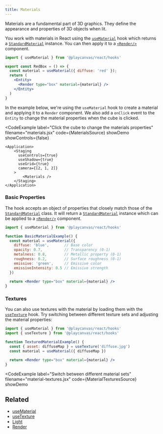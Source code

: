 ```yaml
---
title: Materials
---
```



Materials are a fundamental part of 3D graphics. They define the appearance and properties of 3D objects when lit. 

You work with materials in React using the [`useMaterial`](../../api/hooks/use-material) hook which returns a [`StandardMaterial`](https://api.playcanvas.com/engine/classes/StandardMaterial.html) instance. You can then apply it to a [`<Render/>`](../../api/render) component.

```jsx copy filename="use-material.jsx"
import { useMaterial } from '@playcanvas/react/hooks'

export const RedBox = () => {
  const material = useMaterial({ diffuse: 'red' });
  return (
    <Entity>
      <Render type="box" material={material} />
    </Entity>
  )
}
```

In the example below, we're using the `useMaterial` hook to create a material and applying it to a `Render` component. We also add a `onClick` event to the `Entity` to change the material properties when the cube is clicked.

<CodeExample
  label="Click the cube to change the materials properties"
  filename="materials.jsx"
  code={MaterialsSource}
  showDemo
  showControls={false}
>
    <Application>
        <Staging 
          useControls={true} 
          useShadow={true}
          useGrid={true}
          camera={[2, 1, 2]} 
        >
            <Materials />
        </Staging>
    </Application>
</CodeExample>

### Basic Properties

The hook accepts an object of properties that closely match those of the [`StandardMaterial`](https://api.playcanvas.com/engine/classes/StandardMaterial.html) class. It will return a [`StandardMaterial`](https://api.playcanvas.com/engine/classes/StandardMaterial.html) instance which can be applied to a [`<Render/>`](../../api/render) component.

```jsx copy
import { useMaterial } from '@playcanvas/react/hooks'

function BasicMaterialExample() {
  const material = useMaterial({
    diffuse: 'blue',       // Base color
    opacity: 0.7,          // Transparency (0-1)
    metalness: 0.8,        // Metallic property (0-1)
    roughness: 0.2,        // Surface roughness (0-1)
    emissive: 'green',     // Emissive color
    emissiveIntensity: 0.5 // Emissive strength
  })
  
  return <Render type="box" material={material} />
}
```

### Textures

You can also use textures with the material by loading them with the [`useTexture`](../../api/hooks/use-asset#usetexture) hook. Try switching between different texture sets and adjusting the material properties:

```jsx copy
import { useMaterial } from '@playcanvas/react/hooks'
import { useTexture } from '@playcanvas/react/hooks'

function TexturedMaterialExample() {
  const { asset: diffuseMap } = useTexture('diffuse.jpg')
  const material = useMaterial({ diffuseMap })

  return <Render type="box" material={material} />
}
```

<CodeExample
  label="Switch between different material sets"
  filename="material-textures.jsx"
  code={MaterialTexturesSource}
  showDemo
>
  <Application>
    <Staging
      useLight={true}
      useShadow={true}
      useGrid={true}
      camera={[1.5, 0.75, 1.5]}
      useControls={true}
    >
      <MaterialTextures />
    </Staging>
  </Application>
</CodeExample>

## Related

- [useMaterial](../../api/hooks/use-material)
- [useTexture](../../api/hooks/use-asset#usetexture)
- [Light](../../api/light)
- [Render](../../api/render)
